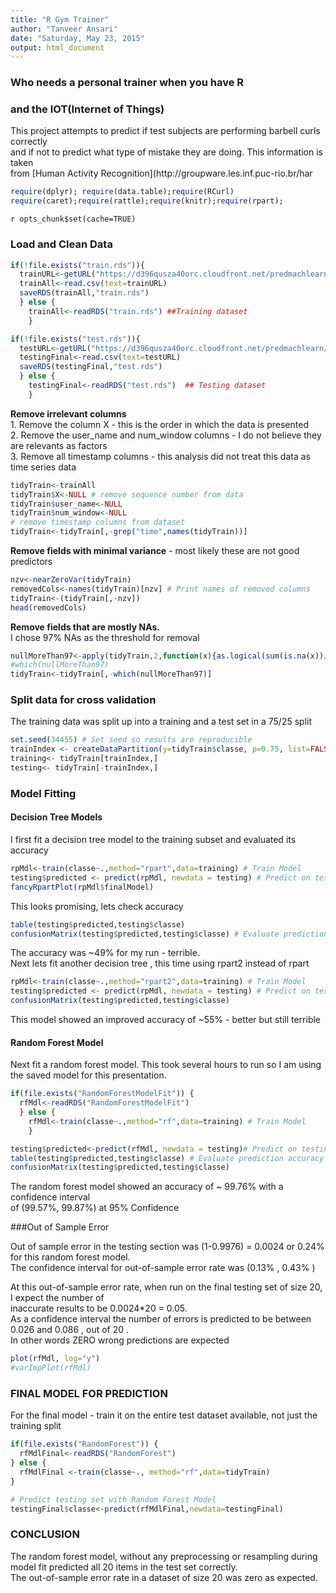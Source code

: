 ```yaml
---
title: "R Gym Trainer"
author: "Tanveer Ansari"
date: "Saturday, May 23, 2015"
output: html_document
---
```

### Who needs a personal trainer when you have R 
###  and the IOT(Internet of Things)

This project attempts to predict if test subjects are performing barbell curls correctly   
and if not to predict what type of mistake they are doing. This information is taken  
from [Human Activity Recognition](http://groupware.les.inf.puc-rio.br/har

```r
require(dplyr); require(data.table);require(RCurl)
require(caret);require(rattle);require(knitr);require(rpart);
```

`r opts_chunk$set(cache=TRUE)`

### Load and Clean Data
```r
if(!file.exists("train.rds")){
  trainURL<-getURL("https://d396qusza40orc.cloudfront.net/predmachlearn/pml-training.csv")
  trainAll<-read.csv(text=trainURL)
  saveRDS(trainAll,"train.rds")
  } else {
    trainAll<-readRDS("train.rds") ##Training dataset
    }

if(!file.exists("test.rds")){
  testURL<-getURL("https://d396qusza40orc.cloudfront.net/predmachlearn/pml-testing.csv")
  testingFinal<-read.csv(text=testURL)
  saveRDS(testingFinal,"test.rds")
  } else {
    testingFinal<-readRDS("test.rds")  ## Testing dataset
    }
```


**Remove irrelevant columns  **  
1. Remove the column X - this is the order in which the data is presented  
2. Remove the user_name and num_window columns - I do not believe they are relevants as factors  
3. Remove all timestamp columns - this analysis did not treat this data as time series data  

```r
tidyTrain<-trainAll
tidyTrain$X<-NULL # remove sequence number from data
tidyTrain$user_name<-NULL
tidyTrain$num_window<-NULL
# remove timestamp columns from dataset
tidyTrain<-tidyTrain[,-grep("time",names(tidyTrain))]
```

**Remove fields with minimal variance** - most likely these are not good predictors
```r
nzv<-nearZeroVar(tidyTrain)
removedCols<-names(tidyTrain)[nzv] # Print names of removed columns
tidyTrain<-(tidyTrain[,-nzv])
head(removedCols)
```

**Remove fields that are mostly NAs.**  
I chose 97% NAs as the threshold for removal
```r
nullMoreThan97<-apply(tidyTrain,2,function(x){as.logical(sum(is.na(x))/length(x) > 0.975)})
#which(nullMoreThan97)
tidyTrain<-tidyTrain[,-which(nullMoreThan97)]
```

### Split data for cross validation   

The training data was split up into a training and a test set in a 75/25 split
```r
set.seed(34455) # Set seed so results are reproducible
trainIndex <- createDataPartition(y=tidyTrain$classe, p=0.75, list=FALSE)
training<- tidyTrain[trainIndex,]
testing<- tidyTrain[-trainIndex,]
```

### Model Fitting  

#### Decision Tree Models

I first fit a decision tree model to the training subset and evaluated its accuracy
```r
rpMdl<-train(classe~.,method="rpart",data=training) # Train Model 
testing$predicted <- predict(rpMdl, newdata = testing) # Predict on testing subset
fancyRpartPlot(rpMdl$finalModel)
```

This looks promising, lets check accuracy
```r
table(testing$predicted,testing$classe)
confusionMatrix(testing$predicted,testing$classe) # Evaluate prediction accuracy on test set
```

The accuracy was ~49% for my run - terrible.  
Next lets fit another decision tree , this time using rpart2 instead of rpart

```r
rpMdl<-train(classe~.,method="rpart2",data=training) # Train Model 
testing$predicted <- predict(rpMdl, newdata = testing) # Predict on testing subset
confusionMatrix(testing$predicted,testing$classe)
```

This model showed an improved accuracy of ~55% - better but still terrible

#### Random Forest Model  

Next fit a random forest model. This took several hours to run so I am using the
saved model for this presentation.

```r
if(file.exists("RandomForestModelFit")) {
  rfMdl<-readRDS("RandomForestModelFit")
  } else {
    rfMdl<-train(classe~.,method="rf",data=training) # Train Model 
    }

testing$predicted<-predict(rfMdl, newdata = testing)# Predict on testing subset
table(testing$predicted,testing$classe) # Evaluate prediction accuracy on test set
confusionMatrix(testing$predicted,testing$classe) 
```

The random forest model showed an accuracy of ~ 99.76% with a confidence interval   
of (99.57%, 99.87%) at 95% Confidence

###Out of Sample Error 

Out of sample error in the testing section was (1-0.9976) = 0.0024 or 0.24% for this random forest model.  
The confidence interval for out-of-sample error rate was (0.13% , 0.43% )  

At this out-of-sample error rate, when run on the final testing set of size 20, I expect the number of   
inaccurate results to be 0.0024*20 = 0.05.  
As a confidence interval the number of errors is predicted to be between 0.026 and 0.086 , out of 20 .  
In other words ZERO wrong predictions are expected

```r
plot(rfMdl, log="y")
#varImpPlot(rfMdl)
```

### FINAL MODEL FOR PREDICTION  
 For the final model - train it on the entire test dataset available, not just the training split

```r
if(file.exists("RandomForest")) {
  rfMdlFinal<-readRDS("RandomForest")
} else {
  rfMdlFinal <-train(classe~., method="rf",data=tidyTrain)
}

# Predict testing set with Random Forest Model
testingFinal$classe<-predict(rfMdlFinal,newdata=testingFinal)
```

### CONCLUSION

The random forest model, without any preprocessing or resampling during model fit predicted all 20 items in the test set correctly.  
The out-of-sample error rate in a dataset of size 20 was zero as expected.

